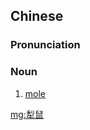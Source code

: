 ==Chinese==
{{zh-forms}}

===Pronunciation===
{{zh-pron
|m=líshǔ
|c=lai4 syu2
|cat=n
}}

===Noun===
{{zh-noun}}

# [[mole]]
#: {{zh-syn|鼴鼠}}

[[mg:犁鼠]]